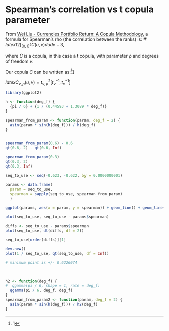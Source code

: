 # Spearman's correlation vs t copula parameter

From [Wei Liu - Currencies Portfolio Return: A Copula Methodology]([http://homes.chass.utoronto.ca/~weiliu/copuladist6new1.pdf), a formula for Spearman's rho (the correlation between the ranks) is:
#'
$latex
12 \int_{\left[0, 1\right]^2}C(u,v)dudv - 3
$,

where $C$ is a copula, in this case a t copula, with parameter $\rho$ and degrees of freedom $\nu$.

Our copula $C$ can be written as:^[1][1] 

$latex
C_{\nu, \rho}(u, v) = t^2_{\nu, \rho}\left[t^{-1}_{\nu}, t^{-1}_{\nu}\right]
$

```r
library(ggplot2)

h <- function(deg_f) {
  {pi / 6} + {1 / (0.44593 + 1.3089 * deg_f)}
}

spearman_from_param <- function(param, deg_f = 2) {
  asin(param * sin(h(deg_f))) / h(deg_f)
}


spearman_from_param(0.6) - 0.6
qt(0.6, 2) - qt(0.6, Inf)

spearman_from_param(0.3)
qt(0.3, 2)
qt(0.3, Inf)

seq_to_use <- seq(-0.623, -0.622, by = 0.0000000001)

params <- data.frame(
  param = seq_to_use,
  spearman = sapply(seq_to_use, spearman_from_param)
  )

ggplot(params, aes(x = param, y = spearman)) + geom_line() + geom_line(data = data.frame(param = c(-1, 1), spearman = c(-1, 1)), colour = "purple")

plot(seq_to_use, seq_to_use - params$spearman)

diffs <- seq_to_use - params$spearman
plot(seq_to_use, dt(diffs, df = 2))

seq_to_use[order(diffs)][1]

dev.new()
plot(1 / seq_to_use, qt(seq_to_use, df = Inf))

# minimum point is +/- 0.6226074


 
h2 <- function(deg_f) {
#  qgamma(pi / 6, shape = 1, rate = deg_f)
  qgamma(pi / 6, deg_f, deg_f)
}
spearman_from_param2 <- function(param, deg_f = 2) {
  asin(param * sin(h(deg_f))) / h2(deg_f)
}

```

[1]: http://homes.chass.utoronto.ca/~weiliu/copuladist6new1.pdf "Wei Liu - Currencies Portfolio Return: A Copula Methodology"